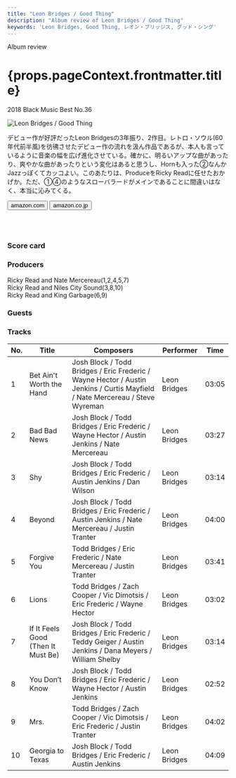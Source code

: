 ```yaml
---
title: "Leon Bridges / Good Thing"
description: "Album review of Leon Bridges / Good Thing"
keywords: 'Leon Bridges, Good Thing, レオン・ブリッジス, グッド・シング'
---
```




<p className="largeP">Album review</p>
<h1 className="h1--no--margin">{props.pageContext.frontmatter.title}</h1>
<p className="largeP"><Link to="/best50/2018/">2018 Black Music Best No.36</Link></p>

<Row  className="image-card-group">
	<Column colMd={"3"} colLg={"4"} noGutterMdLeft="">
       <ImageCard>

![Leon Bridges / Good Thing](../../images/cd/leonbridges2L.jpg) 

</ImageCard>
	</Column>
	<Column colMd={"4"} colLg={"8"} noGutterMdLeft="">
	<p>
	デビュー作が好評だったLeon Bridgesの3年振り、2作目。レトロ・ソウル(60年代前半風)を彷彿させたデビュー作の流れを汲ん作品であるが、本人も言っているように音楽の幅を広げ進化させている。確かに、明るいアップな曲があったり、爽やかな曲があったりという変化はあると思うし、Hornも入った②なんかJazzっぽくてカッコよい。このあたりは、ProduceをRicky Readに任せたおかげか。ただ、①④のようなスローバラードがメインであることに間違いはなく、本当に沁みてくる。
	</p>
	<div>
	  <Button className="button-right-mergin"  href="https://amzn.to/3eTxNGr" kind="primary" size="small" renderIcon={ArrowUpRight24}>
      amazon.com
    </Button>
    <Button className="button-right-mergin"  href="https://amzn.to/3glFIN6" kind="secondary" size="small" renderIcon={ArrowUpRight24}>
      amazon.co.jp
    </Button>
	</div>
	<a href="https://geo.music.apple.com/jp/album/good-thing/1356338660?mt=1&app=music&ls=1&at=11lcug" style="display:inline-block;overflow:hidden;background:url(https://linkmaker.itunes.apple.com/ja-jp/lockup.svg?releaseDate=2018-05-04&kind=album&bubble=apple_music&style=mono-black) no-repeat;width:180px;height:45px;"></a>
	<a href="https://geo.music.apple.com/jp/album/good-thing/1356338660?app=itunes&at=11lcug" style="display:inline-block;overflow:hidden;background:url(https://linkmaker.itunes.apple.com/ja-jp/badge-lrg.svg?releaseDate=2018-05-04T00:00:00Z&kind=album&bubble=itunes_music) no-repeat;width:140px;height:45px;"></a>
	</Column>
</Row>
<Row >
	<Column colMd={"4"} colLg={"4"} noGutterMdLeft="">
		<div>
    	<h3>Score card</h3>
			<SliderJS1 value="5" />
    	<SliderJS2 value="5" />
			<SliderJS3 value="1" />
    	<SliderJS4 value="9" />
		</div>
	</Column>
<Column colMd={"8"} colLg={"8"} noGutterMdLeft="">
<div>
	<h3>Producers</h3>
	<p>
		Ricky Read and Nate Mercereau(1,2,4,5,7)
		<br/>Ricky Read and Niles City Sound(3,8,10)
		<br/>Ricky Read and King Garbage(6,9)
	</p>
	<h3>Guests</h3>
	<p>
	</p>
</div>
</Column>
</Row>

<h3>Tracks</h3>

| No. |	 Title                             |	 Composers                                                                                                                  |	 Performer   |	Time |
| --- |	---------------------------------- | ---------------------------------------------------------------------------------------------------------------------------- | ------------ | ----- |
|	1	  |	Bet Ain't Worth the Hand           | Josh Block / Todd Bridges / Eric Frederic / Wayne Hector / Austin Jenkins / Curtis Mayfield / Nate Mercereau / Steve Wyreman	|	Leon Bridges | 03:05 |
|	2	  |	Bad Bad News                       | Josh Block / Todd Bridges / Eric Frederic / Wayne Hector / Austin Jenkins / Nate Mercereau                                  	|	Leon Bridges | 03:27 |
|	3	  |	Shy                                | Josh Block / Todd Bridges / Eric Frederic / Austin Jenkins / Dan Wilson                                                     	|	Leon Bridges | 03:14 |
|	4	  |	Beyond                             | Josh Block / Todd Bridges / Eric Frederic / Austin Jenkins / Nate Mercereau / Justin Tranter                                	|	Leon Bridges | 04:00 |
|	5	  |	Forgive You                        | Todd Bridges / Eric Frederic / Nate Mercereau / Justin Tranter                                                              	|	Leon Bridges | 03:41 |
|	6	  |	Lions                              | Todd Bridges / Zach Cooper / Vic Dimotsis / Eric Frederic / Wayne Hector                                                    	|	Leon Bridges | 03:02 |
|	7	  |	If It Feels Good (Then It Must Be) | Josh Block / Todd Bridges / Eric Frederic / Teddy Geiger / Austin Jenkins / Dana Meyers / William Shelby                    	|	Leon Bridges | 03:14 |
|	8	  |	You Don’t Know                   	 | Josh Block / Todd Bridges / Eric Frederic / Wayne Hector / Austin Jenkins                                                   	|	Leon Bridges | 02:52 |
|	9	  |	Mrs.                               | Todd Bridges / Zach Cooper / Vic Dimotsis / Eric Frederic / Justin Tranter                                                  	|	Leon Bridges | 04:02 |
|	10	|	Georgia to Texas                   | Josh Block / Todd Bridges / Eric Frederic / Austin Jenkins                                                                  	|	Leon Bridges | 04:09 |
